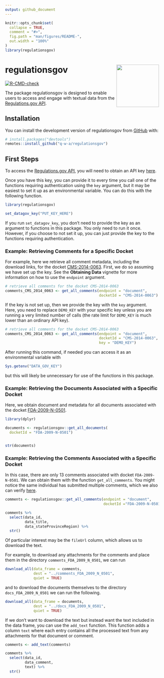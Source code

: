 ```yaml
---
output: github_document
---
```


<!-- README.md is generated from README.Rmd. Please edit that file -->

```r
knitr::opts_chunk$set(
  collapse = TRUE,
  comment = "#>",
  fig.path = "man/figures/README-",
  out.width = "100%"
)
library(regulationsgov)

```


# regulationsgov <img src="man/figures/logo.png" align="right" height="139" />

<!-- badges: start -->
[![R-CMD-check](https://github.com/q-w-a/regulationsgov/workflows/R-CMD-check/badge.svg)](https://github.com/q-w-a/regulationsgov/actions)
<!-- badges: end -->

The package regulationsgov is designed to enable users to access and engage with textual data from the [Regulations.gov API](https://open.gsa.gov/api/regulationsgov/). 

## Installation

You can install the development version of regulationsgov from [GitHub](https://github.com/) with:

``` r
# install.packages("devtools")
remotes::install_github("q-w-a/regulationsgov")
```

## First Steps

To access the [Regulations.gov API](https://open.gsa.gov/api/regulationsgov/), you will need to obtain an API key [here](https://open.gsa.gov/api/regulationsgov/#getting-started). 

Once you have this key, you can provide it to every time you call one of the functions requiring authentication using the `key` argument, but it may be easiest to set it up as an environmental variable. You can do this with the following function.

```r

library(regulationsgov)

set_datagov_key("PUT_KEY_HERE")


```


If you run `set_datagov_key`, you don't need to provide the key as an argument to functions in this package. You only need to run it once. However, if you choose to not set it up, you can just provide the key to the functions requiring authentication.


### Example: Retrieving Comments for a Specific Docket 

For example, here we retrieve all comment metadata, including the download links, for the docket [CMS-2014-0063](https://www.regulations.gov/docket/CMS-2014-0063). First, we do so assuming we have set up the key. See the **Obtaining Data** vignette for more information on how to use the `endpoint` argument. 


```r

# retrieve all comments for the docket CMS-2014-0063
comments_CMS_2014_0063 <- get_all_comments(endpoint = "document",
                                           docketId = "CMS-2014-0063")

```

If the key is not set up, then we provide the key with the `key` argument. Here, you need to replace `DEMO_KEY` with your specific key unless you are running a very limited number of calls (the rate limit for `DEMO_KEY` is much lower than an ordinary API key).

```r


# retrieve all comments for the docket CMS-2014-0063
comments_CMS_2014_0063 <- get_all_comments(endpoint = "document",
                                           docketId = "CMS-2014-0063", 
                                           key = "DEMO_KEY")


```


After running this command, if needed you can access it as an environmental variable with

```r

Sys.getenv("DATA_GOV_KEY")

```

but this will likely be unnecessary for use of the functions in this package.


### Example: Retrieving the Documents Associated with a Specific Docket 

Here, we obtain document and metadata for all documents associated with the docket [FDA-2009-N-0501](https://www.regulations.gov/docket/FDA-2009-N-0501). 


```r

library(dplyr)

documents <- regulationsgov::get_all_documents(
  docketId = "FDA-2009-N-0501")


str(documents)

```


### Example: Retrieving the Comments Associated with a Specific Docket

In this case, there are only 13 comments associated with docket `FDA-2009-N-0501`. We can obtain them with the function
`get_all_comments`. You might notice the same individual has submitted multiple comments, which we also can verify [here](https://www.regulations.gov/docket/FDA-2009-N-0501/comments).

```r

comments <- regulationsgov::get_all_comments(endpoint = "document",
                                             docketId ="FDA-2009-N-0501")

comments %>%
  select(data_id, 
         data_title,
         data_stateProvinceRegion) %>%
  str()

```


Of particular interest may be the `fileUrl` column, which allows us to download the text.

For example, to download any attachments for the comments and place them in the directory `comments_FDA_2009_N_0501`, we can run

```r

download_all(data_frame = comments, 
             dest = "../comments_FDA_2009_N_0501", 
             quiet = TRUE)

```

and to download the documents themselves to the directory `docs_FDA_2009_N_0501` we can run the following.

```r

download_all(data_frame = documents, 
             dest = "../docs_FDA_2009_N_0501", 
             quiet = TRUE)


```

If we don't want to download the text but instead want the text included in the data frame, you can use the `add_text` function. This function adds a column `text` where each entry contains all the processed text from any attachments for that document or comment.

```r

comments <- add_text(comments)

comments %>%
  select(data_id, 
         data_comment,
         text) %>%
  str()


```


